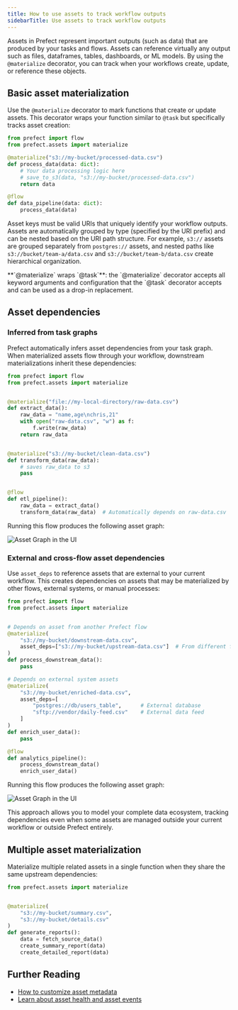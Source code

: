 ```yaml
---
title: How to use assets to track workflow outputs
sidebarTitle: Use assets to track workflow outputs
---
```

<span class="badge cloud"></span>

Assets in Prefect represent important outputs (such as data) that are produced by your tasks and flows. Assets can reference virtually any output such as files, dataframes, tables, dashboards, or ML models. By using the `@materialize` decorator, you can track when your workflows create, update, or reference these objects.

## Basic asset materialization

Use the `@materialize` decorator to mark functions that create or update assets. This decorator wraps your function similar to `@task` but specifically tracks asset creation:

```python
from prefect import flow
from prefect.assets import materialize

@materialize("s3://my-bucket/processed-data.csv")
def process_data(data: dict):
    # Your data processing logic here
    # save_to_s3(data, "s3://my-bucket/processed-data.csv")
    return data

@flow
def data_pipeline(data: dict):
    process_data(data)
```

Asset keys must be valid URIs that uniquely identify your workflow outputs. Assets are automatically grouped by type (specified by the URI prefix) and can be nested based on the URI path structure. For example, `s3://` assets are grouped separately from `postgres://` assets, and nested paths like `s3://bucket/team-a/data.csv` and `s3://bucket/team-b/data.csv` create hierarchical organization.

<Note>
**`@materialize` wraps `@task`**: the `@materialize` decorator accepts all keyword arguments and configuration that the `@task` decorator accepts and can be used as a drop-in replacement.
</Note>

## Asset dependencies 

### Inferred from task graphs

Prefect automatically infers asset dependencies from your task graph. When materialized assets flow through your workflow, downstream materializations inherit these dependencies:

```python
from prefect import flow
from prefect.assets import materialize


@materialize("file://my-local-directory/raw-data.csv")
def extract_data():
    raw_data = "name,age\nchris,21"
    with open("raw-data.csv", "w") as f:
        f.write(raw_data)
    return raw_data


@materialize("s3://my-bucket/clean-data.csv")
def transform_data(raw_data):
    # saves raw_data to s3
    pass


@flow
def etl_pipeline():
    raw_data = extract_data()
    transform_data(raw_data)  # Automatically depends on raw-data.csv
```

Running this flow produces the following asset graph:

![Asset Graph in the UI](/v3/img/guides/assets-1.png)

### External and cross-flow asset dependencies

Use `asset_deps` to reference assets that are external to your current workflow. This creates dependencies on assets that may be materialized by other flows, external systems, or manual processes:

```python
from prefect import flow
from prefect.assets import materialize


# Depends on asset from another Prefect flow
@materialize(
    "s3://my-bucket/downstream-data.csv",
    asset_deps=["s3://my-bucket/upstream-data.csv"]  # From different flow
)
def process_downstream_data():
    pass

# Depends on external system assets
@materialize(
    "s3://my-bucket/enriched-data.csv",
    asset_deps=[
        "postgres://db/users_table",      # External database
        "sftp://vendor/daily-feed.csv"    # External data feed
    ]
)
def enrich_user_data():
    pass

@flow
def analytics_pipeline():
    process_downstream_data()
    enrich_user_data()
```

Running this flow produces the following asset graph:

![Asset Graph in the UI](/v3/img/guides/assets-2.png)

This approach allows you to model your complete data ecosystem, tracking dependencies even when some assets are managed outside your current workflow or outside Prefect entirely.

## Multiple asset materialization

Materialize multiple related assets in a single function when they share the same upstream dependencies:

```python
from prefect.assets import materialize


@materialize(
    "s3://my-bucket/summary.csv",
    "s3://my-bucket/details.csv"
)
def generate_reports():
    data = fetch_source_data()
    create_summary_report(data)
    create_detailed_report(data)
```


## Further Reading

- [How to customize asset metadata](/v3/advanced/assets)
- [Learn about asset health and asset events](/v3/concepts/assets)